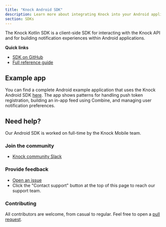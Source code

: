 ```yaml
---
title: "Knock Android SDK"
description: Learn more about integrating Knock into your Android applications through our Android SDK.
section: SDKs
---
```


The Knock Kotlin SDK is a client-side SDK for interacting with the Knock API and for building notification experiences within Android applications.

**Quick links**

- [SDK on GitHub](https://github.com/knocklabs/knock-android)
- [Full reference guide](/in-app-ui/android/sdk/reference)

## Example app

You can find a complete Android example application that uses the Knock Android SDK [here](https://github.com/knocklabs/knock-android). The app shows patterns for handling push token registration, building an in-app feed using Combine, and managing user notification preferences.

## Need help?

Our Android SDK is worked on full-time by the Knock Mobile team.

### Join the community

- [Knock community Slack](https://knock.app/join-slack)

### Provide feedback

- [Open an issue](https://github.com/knocklabs/knock-android/issues/new)
- Click the "Contact support" button at the top of this page to reach our support team.

### Contributing

All contributors are welcome, from casual to regular. Feel free to open a [pull request](https://github.com/knocklabs/knock-android/pulls/new).
